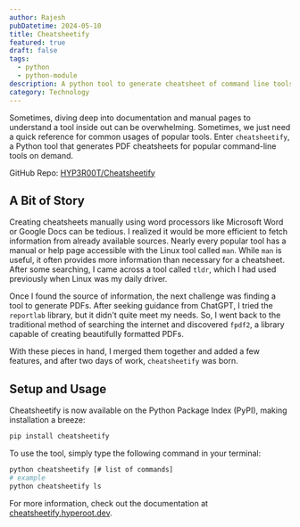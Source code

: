 ```yaml
---
author: Rajesh
pubDatetime: 2024-05-10
title: Cheatsheetify
featured: true
draft: false
tags:
  - python
  - python-module
description: A python tool to generate cheatsheet of command line tools as a PDF.
category: Technology
---
```


Sometimes, diving deep into documentation and manual pages to understand a tool inside out can be overwhelming. Sometimes, we just need a quick reference for common usages of popular tools. Enter `cheatsheetify`, a Python tool that generates PDF cheatsheets for popular command-line tools on demand.

GitHub Repo: [HYP3R00T/Cheatsheetify](https://github.com/HYP3R00T/Cheatsheetify)

## A Bit of Story

Creating cheatsheets manually using word processors like Microsoft Word or Google Docs can be tedious. I realized it would be more efficient to fetch information from already available sources. Nearly every popular tool has a manual or help page accessible with the Linux tool called `man`. While `man` is useful, it often provides more information than necessary for a cheatsheet. After some searching, I came across a tool called `tldr`, which I had used previously when Linux was my daily driver.

Once I found the source of information, the next challenge was finding a tool to generate PDFs. After seeking guidance from ChatGPT, I tried the `reportlab` library, but it didn't quite meet my needs. So, I went back to the traditional method of searching the internet and discovered `fpdf2`, a library capable of creating beautifully formatted PDFs.

With these pieces in hand, I merged them together and added a few features, and after two days of work, `cheatsheetify` was born.

## Setup and Usage

Cheatsheetify is now available on the Python Package Index (PyPI), making installation a breeze:

```bash
pip install cheatsheetify
```

To use the tool, simply type the following command in your terminal:

```bash
python cheatsheetify [# list of commands]
# example
python cheatsheetify ls
```

For more information, check out the documentation at [cheatsheetify.hyperoot.dev](https://cheatsheetify.hyperoot.dev/).
